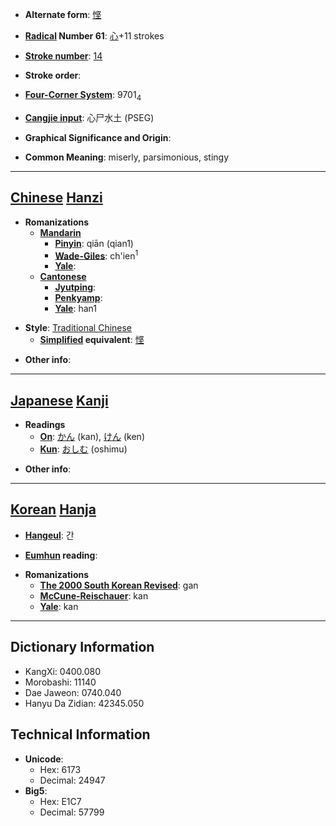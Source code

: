 * '''Alternate form''': [[悭]]

* '''[[Wiktionary:Chinese radical index| Radical]] Number 61''': [[Wiktionary:Chinese radical index 心|心]]+11 strokes

* '''[[Wiktionary:Chinese total strokes index|Stroke number]]''': [[Wiktionary:Chinese total strokes index 14|14]]

* '''Stroke order''': 

* '''[[Wiktionary:Chinese four corner index|Four-Corner System]]''': 9701<sub>4</sub>

* '''[[Wiktionary:Chinese Cangjie index|Cangjie input]]''': 心尸水土 (PSEG)

* '''Graphical Significance and Origin''': 

* '''Common Meaning''': miserly, parsimonious, stingy

----

== [[Chinese]] [[Hanzi]] ==

* '''Romanizations'''
** '''[[Mandarin]]'''
*** '''[[Pinyin]]''': qiān (qian1)
*** '''[[Wade-Giles]]''': ch'ien<sup>1</sup>
*** '''[[Yale]]''': 
** '''[[Cantonese]]'''
*** '''[[Jyutping]]''':
*** '''[[Penkyamp]]''': 
*** '''[[Yale]]''': han1

* '''Style''': [[Traditional Chinese]] 
** '''[[Simplified Chinese|Simplified]] equivalent''': [[悭]]

* '''Other info''': 

----

== [[Japanese]] [[Kanji]] ==

* '''Readings'''
** '''[[On]]''': [[かん]] (kan), [[けん]] (ken)
** '''[[Kun]]''': [[おしむ]] (oshimu)

* '''Other info''':  

----

== [[Korean]] [[Hanja]] ==

* '''[[Hangeul]]''': 간

* '''[[Eumhun]] reading''': 

* '''Romanizations'''
** '''[[The 2000 South Korean Revised Romanization|The 2000 South Korean Revised]]''': gan
** '''[[McCune-Reischauer]]''': kan
** '''[[Yale]]''': kan

----

== Dictionary Information ==

* KangXi: 0400.080
* Morobashi: 11140
* Dae Jaweon: 0740.040
* Hanyu Da Zidian: 42345.050

== Technical Information ==

* '''Unicode''':
** Hex: 6173
** Decimal: 24947
* '''Big5''':
** Hex: E1C7
** Decimal: 57799
